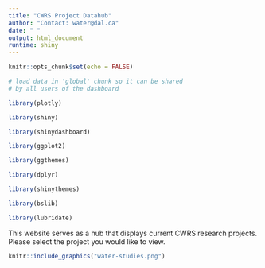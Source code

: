 ---
title: "CWRS Project Datahub"
author: "Contact: water@dal.ca"
date: " "
output: html_document
runtime: shiny
---

```{r setup, include=FALSE}
knitr::opts_chunk$set(echo = FALSE)
```

```{r global, include=FALSE}
# load data in 'global' chunk so it can be shared
# by all users of the dashboard

library(plotly)

library(shiny)

library(shinydashboard)

library(ggplot2)

library(ggthemes)

library(dplyr)

library(shinythemes)

library(bslib)

library(lubridate)
```

This website serves as a hub that displays current CWRS research projects. Please select the project you would like to view. 

```{r img-with-knitr, echo=FALSE, fig.align='center', out.width='100%'}
knitr::include_graphics("water-studies.png")
```














